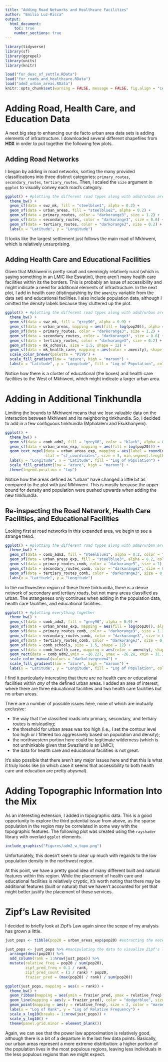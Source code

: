 ```yaml
---
title: "Adding Road Networks and Healthcare Facilities"
author: "Emilio Luz-Ricca"
output:
  html_document:
    toc: true
    number_sections: true
---
```


```r
library(tidyverse)
library(sf)
library(ggrepel)
library(units)
library(knitr)

load("for_desc_of_settle.RData")
load("for_roads_and_healthcare.RData")
load("adm2_urban_areas.RData")
knitr::opts_chunk$set(warning = FALSE, message = FALSE, fig.align = "center", echo = FALSE, out.width = "85%")
```

# Adding Road, Health Care, and Education Data

A next big step to enhancing our de facto urban area data sets is adding elements of infrastructure. I downloaded several different shapefiles from **HDX** in order to put together the following few plots.

## Adding Road Networks

I began by adding in road networks, sorting the many provided classifications into three distinct categories: `primary_routes`, `secondary_routes`, `tertiary_routes`. Then, I scaled the `size` argument in `ggplot` to visually convey each road's category.

```r
ggplot() + #plotting the different road types along with adm2/urban areas 
  theme_bw() +
  geom_sf(data = swz_mk, fill = "steelblue1", alpha = 0.2) +
  geom_sf(data = urban_areas, fill = "steelblue2", alpha = 0.2) +
  geom_sf(data = primary_routes, color = "darkorange3", size = 1.2) +
  geom_sf(data = secondary_routes, color = "darkorange3", size = 0.6) +
  geom_sf(data = tertiary_routes, color = "darkorange3", size = 0.2) +
  labs(x = "Latitude", y = "Longitude")
```

It looks like the largest settlement just follows the main road of Mkhiweni, which is relatively unsurprising.

## Adding Health Care and Educational Facilities

Given that Mkhiweni is pretty small and seemingly relatively rural (which is saying something in an LMIC like Eswatini), there aren't many health care facilities within its the borders. This is probably an issue of accessibility and might indicate a need for additional elements of infrastructure. In the next plot, I add in health care (distinguishing by the `amenity` variable from the data set) and educational facilities. I also include population data, although I omitted the density labels because they cluttered up the plot.

```r
ggplot() + #plotting the different road types along with adm2/urban areas 
  theme_bw() +
  geom_sf(data = swz_mk, fill = "grey90", alpha = 0.9) +
  geom_sf(data = urban_areas, mapping = aes(fill = log(pop20)), alpha = 0.9) +
  geom_sf(data = primary_routes, color = "darkorange3", size = 1.2) + 
  geom_sf(data = secondary_routes, color = "darkorange3", size = 0.6) +
  geom_sf(data = tertiary_routes, color = "darkorange3", size = 0.2) +
  geom_sf(data = mk_schools, size = 1.5, shape = 12) +
  geom_sf(data = mk_health_care, mapping = aes(color = amenity), shape = 3, size = 2.5) +
  scale_color_brewer(palette = "PiYG") +
  scale_fill_gradient(low = "azure", high = "maroon") +
  labs(x = "Latitude", y = "Longitude", fill = "Log of Population", color = "Facility Type")
```

Notice how there is a cluster of educational (the boxes) and health care facilities to the West of Mkhiweni, which might indicate a larger urban area. 

# Adding in Additional Tinkhundla

Limiting the bounds to Mkhiweni means that we lose valuable data on the interaction between Mkhiweni and its neighboring tinkhundla. So, I decided to add in a few contiguous tinkhundla (Mphalaleni and Ekukhanyeni).

```r
ggplot() +
  theme_bw() +
  geom_sf(data = comb_adm2, fill = "grey80", color = "black", alpha = 0.7) +
  geom_sf(data = urban_areas_exp, mapping = aes(fill = log(pop20))) +
  geom_text_repel(data = urban_areas_exp, mapping = aes(label = round(density, 2), geometry = geometry), 
                  stat = "sf_coordinates", size = 3, min.segment.length = 0, fontface = "bold") + #adding repelled text for density
  labs(y = "Longitude", x = "Latitude", fill = "Log of Population") +
  scale_fill_gradient(low = "azure", high = "maroon") +
  theme(legend.position = "top")
```

Notice how the areas defined as "urban" have changed a little bit as compared to the plot with just Mkhiweni. This is mostly because the upper bound for density and population were pushed upwards when adding the new tinkhundla.

## Re-inspecting the Road Network, Health Care Facilities, and Educational Facilities

Looking first at road networks in this expanded area, we begin to see a strange trend.

```r
ggplot() + #plotting the different road types along with adm2/urban areas 
  theme_bw() +
  geom_sf(data = comb_adm2, fill = "steelblue1", alpha = 0.2, color = "black") +
  geom_sf(data = urban_areas_exp, fill = "steelblue3", alpha = 0.2, color = "black") +
  geom_sf(data = primary_routes_comb, color = "darkorange3", size = 1) +
  geom_sf(data = secondary_routes_comb, color = "darkorange3", size = 0.4) +
  geom_sf(data = tertiary_routes_comb, color = "darkorange3", size = 0.1) +
  labs(x = "Latitude", y = "Longitude")
```

In the northwestern region of these three tinkhundla, there is a dense network of secondary and tertiary roads, but not many areas classified as urban. The strangeness only continues when adding in the population data, health care facilities, and educational facilities.

```r
ggplot() + #plotting everything together 
  theme_bw() +
  geom_sf(data = comb_adm2, fill = "grey90", alpha = 0.9) +
  geom_sf(data = urban_areas_exp, mapping = aes(fill = log(pop20)), alpha = 0.9) +
  geom_sf(data = primary_routes_comb, color = "darkorange3", size = 1.2) + 
  geom_sf(data = secondary_routes_comb, color = "darkorange3", size = 0.6) +
  geom_sf(data = tertiary_routes_comb, color = "darkorange3", size = 0.2) +
  geom_sf(data = comb_schools, size = 1.5, shape = 12) +
  geom_sf(data = comb_health_care, mapping = aes(color = amenity), shape = 3, size = 2.5) +
  geom_rect(data = comb_adm2,ymin = -26.227, ymax = -26.28, xmin = 31.367, xmax = 31.45, fill = NA, color = "grey40") +
  scale_color_manual(values = "darkolivegreen4") +
  scale_fill_gradient(low = "azure", high = "maroon") +
  labs(x = "Latitude", y = "Longitude", fill = "Log of Population", color = "Facility Type")
```

I find it particularly interesting that there are no health care _or_ educational facilities within _any_ of the defined urban areas. I added an area of interest, where there are three educational facilities and two health care facilities but no urban areas. 

There are a number of possible issues here, none of which are mutually exclusive:

* the way that I've classified roads into primary, secondary, and tertiary routes is misleading;
* the threshold for urban areas was too high (i.e., I set the contour level too high or I filtered too aggressively based on population and density);
* the northwestern portion here could be legitimate wilderness (which is not unthinkable given that Swaziland is an LMIC);
* the data for health care and educational facilities is not great.

It's also possible that there aren't any major issues here and that this is what it truly looks like (in which case it seems that accessibility to both health care and education are pretty abysmal).

# Adding Topographic Information Into the Mix

As an interesting extension, I added in topographic data. This is a good opportunity to explore the third potential issue from above, as the sparse population in the region may be correlated in some way with the topographic features. The following plot was created using the `rayshader` library with overlaid `ggplot` elements.

```r
include_graphics("Figures/adm2_w_topo.png")
```

Unfortunately, this doesn't seem to clear up much with regards to the low population density in the northwest region. 

At this point, we have a pretty good idea of many different built and natural features within this region. While the placement of health care and educational facilities is relatively cryptic, it's worth noting that there may be additional features (built or natural) that we haven't accounted for yet that might better justify the placement of these services. 

# Zipf's Law Revisited

I decided to briefly look at Zipf's Law again since the scope of my analysis has grown a little. 

```r
just_pops <- tibble(pop20 = urban_areas_exp$pop20) #extracting the necessary data

just_pops <- just_pops %>% #manipulating the data to visualize Zipf's law
  arrange(desc(pop20)) %>% 
  add_column(rank = 1:nrow(just_pops)) %>% 
  mutate(relative_freq = pop20 / sum(pop20),
         zipf_pred_freq = 0.1 / rank,
         zipf_pred_count = (1 / rank) * pop20,
         frazier_pred = (max(pop20) / rank) / sum(pop20))

ggplot(just_pops, mapping = aes(x = rank)) +
  theme_bw() +
  geom_ribbon(mapping = aes(ymin = frazier_pred, ymax = relative_freq), fill = "grey80", alpha = 0.5) + 
  geom_line(mapping = aes(y = frazier_pred), color = "dodgerblue", size = 1.1) +
  geom_point(mapping = aes(y = relative_freq), size = 2, color = "maroon") +
  labs(x = "Log of Rank", y = "Log of Relative Frequency") +
  scale_x_log10(breaks = 1:nrow(just_pops)) +
  scale_y_log10() +
  theme(panel.grid.minor = element_blank())
```

Again, we can see that the power law approximation is relatively good, although there is a bit of a departure in the last few data points. Basically, our urban areas represent a more extreme distribution: a higher portion of the population lives in the most populous regions, leaving less individuals in the less populous regions than we might expect.


